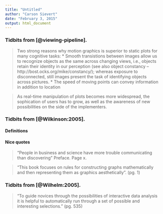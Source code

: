 ```yaml
---
title: "Untitled"
author: "Carson Sievert"
date: "February 3, 2015"
output: html_document
---
```


### Tidbits from [@viewing-pipeline].

> Two strong reasons why motion graphics is superior to static plots for many cognitive tasks:
    * Smooth transistions between images allow us to recognize objects as the same across changing views, i.e., objects retain their identity in our perception (see also object constancy -- http://bost.ocks.org/mike/constancy/); whereas exposure to disconnected, still images present the task of identifying objects across pictures.
    * The speed of moving points can convey information in addition to location
    
> As real-time manipulation of plots becomes more widespread, the sophication of users has to grow, as well as the awareness of new possibilities on the side of the implementers.


### Tidbits from [@Wilkinson:2005].

#### Definitions


#### Nice quotes

> "People in business and science have more trouble communicating than discovering" Preface. Page x.

> "This book focuses on rules for constructing graphs mathematically and then representing them as graphics aesthetically". (pg. 1)



### Tidbits from [@Wilhelm:2005].

> "To guide novices through the possibilities of interactive data analysis it is helpful to automatically run through a set of possible and interesting selections." (pg. 535)